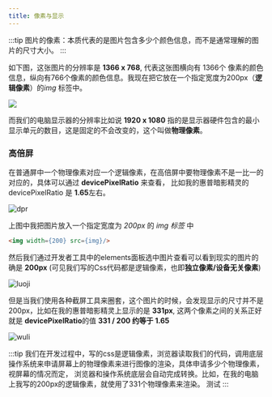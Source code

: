 ---
title: 像素与显示
---


:::tip
图片的像素：本质代表的是图片包含多少个颜色信息，而不是通常理解的图片的尺寸大小。
:::

如下图，这张图片的分辨率是 **1366 x 768**, 代表这张图横向有 1366个
像素的颜色信息，纵向有766个像素的颜色信息。我现在把它放在一个指定宽度为200px（**逻辑像素**）的*img* 标签中。

<div>
    <img width={200} src={px}/>
</div>

而我们的电脑显示器的分辨率比如说 **1920 x 1080** 指的是显示器硬件包含的最小显示单元的数目，这是固定的不会改变的，这个叫做**物理像素**。


### 高倍屏

在普通屏中一个物理像素对应一个逻辑像素，在高倍屏中要物理像素不是一比一的对应的，具体可以通过 **devicePixelRatio** 来查看，
比如我的惠普暗影精灵的 devicePixelRatio 是 **1.65**左右。

![dpr](/img/dpr.jpg)

上图中我把图片放入一个指定宽度为 *200px* 的 *img 标签* 中
```html
<img width={200} src={img}/>
```

然后我们通过开发者工具中的elements面板选中图片查看可以看到现实的图片的确是 **200px**  (可见我们写的Css代码都是逻辑像素，也即**独立像素/设备无关像素**)

![luoji](/img/luoji.jpg)

但是当我们使用各种截屏工具来圈套，这个图片的时候，会发现显示的尺寸并不是200px，比如在我的惠普暗影精灵上显示的是 **331px**, 这两个像素之间的关系正好就是 **devicePixelRatio**的值
**331 / 200 约等于 1.65**

![wuli](/img/wuli.png)

:::tip
我们在开发过程中，写的css是逻辑像素，浏览器读取我们的代码，调用底层操作系统来申请屏幕上的物理像素来进行图像的渲染，具体申请多少个物理像素，视屏幕的情况而定，
浏览器和操作系统底层会自动完成转换。比如，在我的电脑上我写的200px的逻辑像素，就使用了331个物理像素来渲染。
测试
:::




